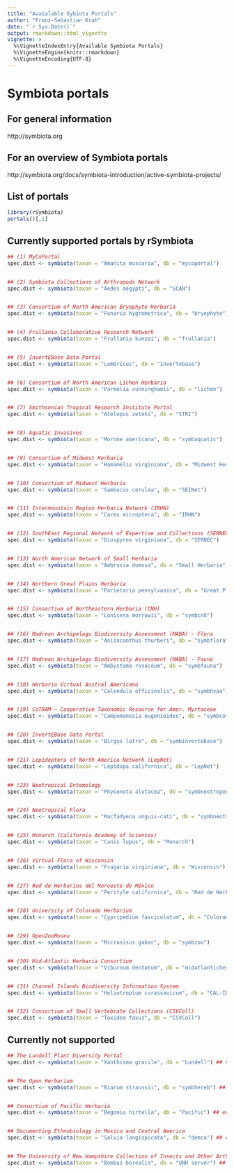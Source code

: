 ```yaml
---
title: "Avaialable Sybiota Portals"
author: "Franz-Sebastian Krah"
date: "`r Sys.Date()`"
output: rmarkdown::html_vignette
vignette: >
  %\VignetteIndexEntry{Available Symbiota Portals}
  %\VignetteEngine{knitr::rmarkdown}
  %\VignetteEncoding{UTF-8}
---
```


# Symbiota portals

## For general information
http://symbiota.org

## For an overview of Symbiota portals
http://symbiota.org/docs/symbiota-introduction/active-symbiota-projects/

## List of portals
```r
library(rSymbiota)
portals()[,1]
```


## Currently supported portals by rSymbiota
```r
## (1) MyCoPortal
spec.dist <- symbiota(taxon = "Amanita muscaria", db = "mycoportal")


## (2) Symbiota Collections of Arthropods Network
spec.dist <- symbiota(taxon = "Aedes aegypti", db = "SCAN")


## (3) Consortium of North American Bryophyte Herbaria
spec.dist <- symbiota(taxon = "Funaria hygrometrica", db = "bryophyte")


## (4) Frullania Collaborative Research Network
spec.dist <- symbiota(taxon = "Frullania kunzei", db = "frullania")


## (5) InvertEBase Data Portal
spec.dist <- symbiota(taxon = "Lumbricus", db = "invertebase")


## (6) Consortium of North American Lichen Herbaria
spec.dist <- symbiota(taxon = "Parmelia cunninghamii", db = "lichen")


## (7) Smithsonian Tropical Research Institute Portal
spec.dist <- symbiota(taxon = "Atelopus zeteki", db = "STRI")


## (8) Aquatic Invasives
spec.dist <- symbiota(taxon = "Morone americana", db = "symbaquatic")


## (9) Consortium of Midwest Herbaria
spec.dist <- symbiota(taxon = "Hamamelis virginiana", db = "Midwest Herbaria")


## (10) Consortium of Midwest Herbaria
spec.dist <- symbiota(taxon = "Sambucus cerulea", db = "SEINet")


## (11) Intermountain Region Herbaria Network (IRHN)
spec.dist <- symbiota(taxon = "Carex microptera", db = "IRHN")


## (12) SouthEast Regional Network of Expertise and Collections (SERNEC)
spec.dist <- symbiota(taxon = "Diospyros virginiana", db = "SERNEC")


## (13) North American Network of Small Herbaria
spec.dist <- symbiota(taxon = "Ambrosia dumosa", db = "Small Herbaria")


## (14) Northern Great Plains Herbaria
spec.dist <- symbiota(taxon = "Parietaria pensylvanica", db = "Great Plains")


## (15) Consortium of Northeastern Herbaria (CNH)
spec.dist <- symbiota(taxon = "Lonicera morrowii", db = "symbcnh")


## (16) Madrean Archipelago Biodiversity Assessment (MABA) - Flora
spec.dist <- symbiota(taxon = "Anisacanthus thurberi", db = "symbflora")


## (17) Madrean Archipelago Biodiversity Assessment (MABA) - Fauna
spec.dist <- symbiota(taxon = "Ambystoma rosaceum", db = "symbfauna")


## (18) Herbario Virtual Austral Americano
spec.dist <- symbiota(taxon = "Calendula officinalis", db = "symbhvaa")


## (19) CoTRAM – Cooperative Taxonomic Resource for Amer. Myrtaceae
spec.dist <- symbiota(taxon = "Campomanesia eugenioides", db = "symbcotram")


## (20) InvertEBase Data Portal
spec.dist <- symbiota(taxon = "Birgus latro", db = "symbinvertebase")


## (21) Lepidoptera of North America Network (LepNet)
spec.dist <- symbiota(taxon = "Lepidopa californica", db = "LepNet")


## (23) Neotropical Entomology
spec.dist <- symbiota(taxon = "Physonota alutacea", db = "symbneotropentomology")


## (24) Neotropical Flora
spec.dist <- symbiota(taxon = "Macfadyena unguis-cati", db = "symbneotropplants")


## (25) Monarch (California Academy of Sciences)
spec.dist <- symbiota(taxon = "Canis lupus", db = "Monarch")


## (26) Virtual Flora of Wisconsin
spec.dist <- symbiota(taxon = "Fragaria virginiana", db = "Wisconsin")


## (27) Red de Herbarios del Noroeste de México
spec.dist <- symbiota(taxon = "Perityle californica", db = "Red de Herbarios")


## (28) University of Colorado Herbarium
spec.dist <- symbiota(taxon = "Cypripedium fasciculatum", db = "Colorado")


## (29) OpenZooMuseu
spec.dist <- symbiota(taxon = "Micronisus gabar", db = "symbzoo")


## (30) Mid-Atlantic Herbaria Consortium
spec.dist <- symbiota(taxon = "Viburnum dentatum", db = "midatlanticherbaria")


## (31) Channel Islands Biodiversity Information System
spec.dist <- symbiota(taxon = "Heliotropium curassavicum", db = "CAL-IBIS")


## (32) Consortium of Small Vertebrate Collections (CSVColl)
spec.dist <- symbiota(taxon = "Taxidea taxus", db = "CSVColl")


```


## Currently not supported
```r

## The Lundell Plant Diversity Portal
spec.dist <- symbiota(taxon = "Xanthisma gracile", db = "Lundell") ## not supported, no table


## The Open Herbarium
spec.dist <- symbiota(taxon = "Biarum straussii", db = "symbhereb") ## error


## Consortium of Pacific Herbaria
spec.dist <- symbiota(taxon = "Begonia hirtella", db = "Pacific") ## error


## Documenting Ethnobiology in Mexico and Central America
spec.dist <- symbiota(taxon = "Salvia longispicata", db = "demca") ## error


## The University of New Hampshire Collection of Insects and Other Arthropods
spec.dist <- symbiota(taxon = "Bombus borealis", db = "UNH server") ## error

```
